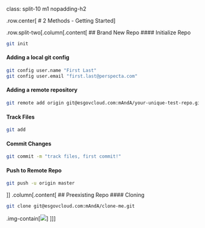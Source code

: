 class: split-10 m1 nopadding-h2

.row.center[
# 2 Methods -  Getting Started
]

.row.split-two[.column[.content[
## Brand New Repo
#### Initialize Repo
```bash
git init
```
#### Adding a local git config
```bash
git config user.name "First Last"
git config user.email "first.last@perspecta.com"
```
#### Adding a remote repository
```bash
git remote add origin git@esgovcloud.com:mAndA/your-unique-test-repo.git
```
#### Track Files
```bash
git add
```
#### Commit Changes
```bash
git commit -m "track files, first commit!"
```
#### Push to Remote Repo
```bash
git push -u origin master
```
]]
.column[.content[
## Preexisting Repo
#### Cloning
```bash
git clone git@esgovcloud.com:mAndA/clone-me.git
```
.img-contain[![](../assets/img/clone-button.png)
]
]]]